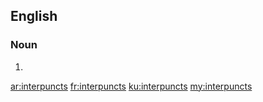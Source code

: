==English==

===Noun===
{{head|en|plural}}

# {{plural of|interpunct|lang=en}}

[[ar:interpuncts]]
[[fr:interpuncts]]
[[ku:interpuncts]]
[[my:interpuncts]]